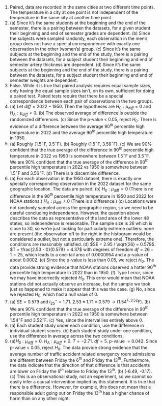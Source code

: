 1. Paired, data are recorded in the same cities at two different time points. The temperature in a city at one point is not independent of the temperature in the same city at another time point
\addtocounter{enumi}{1}

1.  \(a\) Since it's the same students at the beginning and the end of the semester, there is a pairing between the datasets, for a given student their beginning and end of semester grades are dependent. (b) Since the subjects were sampled randomly, each observation in the men's group does not have a special correspondence with exactly one observation in the other (women's) group. (c) Since it's the same subjects at the beginning and the end of the study, there is a pairing between the datasets, for a subject student their beginning and end of semester artery thickness are dependent. (d) Since it's the same subjects at the beginning and the end of the study, there is a pairing between the datasets, for a subject student their beginning and end of semester weights are dependent.
\addtocounter{enumi}{1}

1. False. While it is true that paired analysis requires equal sample sizes, only having the equal sample sizes isn't, on its own, sufficient for doing a paired test. Paired tests require that there be a special correspondence between each pair of observations in the two groups.
\addtocounter{enumi}{1}

1.  \(a\) Let $diff = 2022 - 1950$. Then the hypotheses are $H_0: \mu_{diff} = 0$ and $H_A: \mu_{diff} \ne 0$. (b) The observed average of difference is outside the randomized differences. (c) Since the p-value $<$ 0.05, reject $H_0$. There is evidence of a difference between the average 90$^{th}$ percentile high temperature in 2022 and the average 90$^{th}$ percentile high temperature in 1950.
\addtocounter{enumi}{1}

1.  \(a\) Roughly (1.5$^\circ$F, 3.5$^\circ$F). (b) Roughly (1.5$^\circ$F, 3.56$^\circ$F). (c) We are 90% confident that the true average of the difference in 90$^{th}$ percentile high temperature in 2022 vs 1950 is somewhere between 1.5$^\circ$F and 3.5$^\circ$F. We are 90% confident that the true average of the difference in 90$^{th}$ percentile high temperature in 2022 vs 1950 is somewhere between 1.5$^\circ$F and 3.56$^\circ$F. (d) There is a discernible difference.
\addtocounter{enumi}{1}

1.  \(a\) For each observation in the 1950 dataset, there is exactly one specially corresponding observation in the 2022 dataset for the same geographic location. The data are paired. (b) $H_0: \mu_{\text{diff}} = 0$ (There is no difference in the 90$^{th}$ percentile high temperature in 1950 and 2022 for NOAA stations.) $H_A: \mu_{\text{diff}} \neq 0$ (There is a difference.) (c) Locations were not randomly sampled across the geographic region, so we need to be careful concluding independence. However, the question above describes the data as representative of the land area of the lower 48 states, so independence is reasonable. The sample size is 26 which is close to 30, so we're just looking for particularly extreme outliers: none are present (the observation off to the right in the histogram would be considered a outlier, but not a particularly extreme one). Therefore, the conditions are reasonably satisfied. (d) $SE =  2.95 / \sqrt{26} = 0.579$. $T = \frac{2.53 - 0}{0.579} = 4.37$ with degrees of freedom $df = 26 - 1 = 25$, which leads to a one-tail area of 0.0000954 and a p-value of about 0.0002. (e) Since the p-value is less than 0.05, we reject $H_0$. The data provide strong evidence that NOAA stations observed a hotter 90$^{th}$ percentile high temperature in 2022 than in 1950. (f) Type I error, since we may have incorrectly rejected $H_0$. This error would mean that NOAA stations did not actually observe an increase, but the sample we took just so happened to make it appear that this was the case. (g) No, since we rejected $H_0$, which had a null value of 0.
\addtocounter{enumi}{1}

1.  \(a\) $SE = 0.579$ and $t^{\star}_{25} = 1.71$. $2.53 \pm 1.71 \times 0.579 \to (1.54$^\circ$F, 3.52$^\circ$F)$. (b) We are 90% confident that the true average of the difference in 90$^{th}$ percentile high temperature in 2022 vs 1950 is somewhere between 1.54$^\circ$F and 3.52$^\circ$F. (c) Yes, since the interval lies entirely above 0.
\addtocounter{enumi}{1}

1.  \(a\) Each student study under each condition, use the difference in individual student scores. (b) Each student study under one condition, use the difference in average across the two conditions.
\addtocounter{enumi}{1}

1. \(a)$H_0: \mu_{diff} = 0$. $H_A: \mu_{diff} \ne 0$. $T=-2.71$. $df=5$. p-value $= 0.042$. Since p-value $<$ 0.05, reject $H_0$. The data provide strong evidence that the average number of traffic accident related emergency room admissions are different between Friday the 6$^{\text{th}}$ and Friday the 13$^{\text{th}}$. Furthermore, the data indicate that the direction of that difference is that accidents are lower on Friday the $6^{th}$ relative to Friday the 13$^{\text{th}}$. (b) (-6.49, -0.17). (c) This is an observational study, not an experiment, so we cannot so easily infer a causal intervention implied by this statement. It is true that there is a difference. However, for example, this does not mean that a responsible adult going out on Friday the $13^{th}$ has a higher chance of harm than on any other night.
\addtocounter{enumi}{1}
